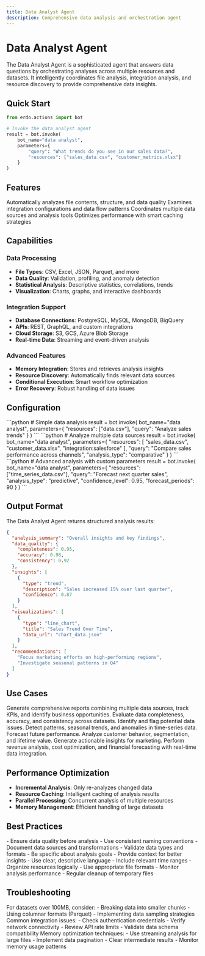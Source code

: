 ```yaml
---
title: Data Analyst Agent
description: Comprehensive data analysis and orchestration agent
---
```


# Data Analyst Agent

The Data Analyst Agent is a sophisticated agent that answers data questions by orchestrating analyses across multiple resources and datasets. It intelligently coordinates file analysis, integration analysis, and resource discovery to provide comprehensive data insights.

## Quick Start

```python
from erdo.actions import bot

# Invoke the data analyst agent
result = bot.invoke(
    bot_name="data analyst",
    parameters={
        "query": "What trends do you see in our sales data?",
        "resources": ["sales_data.csv", "customer_metrics.xlsx"]
    }
)
```

## Features

<CardGroup cols={2}>
  <Card title="File Analysis" icon="file-chart-column">
    Automatically analyzes file contents, structure, and data quality
  </Card>
  <Card title="Integration Analysis" icon="plug">
    Examines integration configurations and data flow patterns
  </Card>
  <Card title="Resource Orchestration" icon="sitemap">
    Coordinates multiple data sources and analysis tools
  </Card>
  <Card title="Intelligent Caching" icon="memory">
    Optimizes performance with smart caching strategies
  </Card>
</CardGroup>

## Capabilities

### Data Processing

- **File Types**: CSV, Excel, JSON, Parquet, and more
- **Data Quality**: Validation, profiling, and anomaly detection
- **Statistical Analysis**: Descriptive statistics, correlations, trends
- **Visualization**: Charts, graphs, and interactive dashboards

### Integration Support

- **Database Connections**: PostgreSQL, MySQL, MongoDB, BigQuery
- **APIs**: REST, GraphQL, and custom integrations
- **Cloud Storage**: S3, GCS, Azure Blob Storage
- **Real-time Data**: Streaming and event-driven analysis

### Advanced Features

- **Memory Integration**: Stores and retrieves analysis insights
- **Resource Discovery**: Automatically finds relevant data sources
- **Conditional Execution**: Smart workflow optimization
- **Error Recovery**: Robust handling of data issues

## Configuration

<Tabs>
  <Tab title="Basic Configuration">
    ```python
    # Simple data analysis
    result = bot.invoke(
        bot_name="data analyst",
        parameters={
            "resources": ["data.csv"],
            "query": "Analyze sales trends"
        }
    )
    ```
  </Tab>
  <Tab title="Multi-Resource Analysis">
    ```python
    # Analyze multiple data sources
    result = bot.invoke(
        bot_name="data analyst",
        parameters={
            "resources": [
                "sales_data.csv",
                "customer_data.xlsx",
                "integration:salesforce"
            ],
            "query": "Compare sales performance across channels",
            "analysis_type": "comparative"
        }
    )
    ```
  </Tab>
  <Tab title="Advanced Options">
    ```python
    # Advanced analysis with custom parameters
    result = bot.invoke(
        bot_name="data analyst",
        parameters={
            "resources": ["time_series_data.csv"],
            "query": "Forecast next quarter sales",
            "analysis_type": "predictive",
            "confidence_level": 0.95,
            "forecast_periods": 90
        }
    )
    ```
  </Tab>
</Tabs>

## Output Format

The Data Analyst Agent returns structured analysis results:

```json
{
  "analysis_summary": "Overall insights and key findings",
  "data_quality": {
    "completeness": 0.95,
    "accuracy": 0.98,
    "consistency": 0.92
  },
  "insights": [
    {
      "type": "trend",
      "description": "Sales increased 15% over last quarter",
      "confidence": 0.87
    }
  ],
  "visualizations": [
    {
      "type": "line_chart",
      "title": "Sales Trend Over Time",
      "data_url": "chart_data.json"
    }
  ],
  "recommendations": [
    "Focus marketing efforts on high-performing regions",
    "Investigate seasonal patterns in Q4"
  ]
}
```

## Use Cases

<AccordionGroup>
  <Accordion title="Business Intelligence">
    Generate comprehensive reports combining multiple data sources, track KPIs,
    and identify business opportunities.
  </Accordion>
  <Accordion title="Data Quality Assessment">
    Evaluate data completeness, accuracy, and consistency across datasets.
    Identify and flag potential data issues.
  </Accordion>
  <Accordion title="Trend Analysis">
    Detect patterns, seasonal trends, and anomalies in time-series data.
    Forecast future performance.
  </Accordion>
  <Accordion title="Customer Analytics">
    Analyze customer behavior, segmentation, and lifetime value. Generate
    actionable insights for marketing.
  </Accordion>
  <Accordion title="Financial Analysis">
    Perform revenue analysis, cost optimization, and financial forecasting with
    real-time data integration.
  </Accordion>
</AccordionGroup>

## Performance Optimization

- **Incremental Analysis**: Only re-analyzes changed data
- **Resource Caching**: Intelligent caching of analysis results
- **Parallel Processing**: Concurrent analysis of multiple resources
- **Memory Management**: Efficient handling of large datasets

## Best Practices

<Tabs>
  <Tab title="Data Preparation">
    - Ensure data quality before analysis - Use consistent naming conventions -
    Document data sources and transformations - Validate data types and formats
  </Tab>
  <Tab title="Query Formulation">
    - Be specific about analysis goals - Provide context for better insights -
    Use clear, descriptive language - Include relevant time ranges
  </Tab>
  <Tab title="Resource Management">
    - Organize resources logically - Use appropriate file formats - Monitor
    analysis performance - Regular cleanup of temporary files
  </Tab>
</Tabs>

## Troubleshooting

<AccordionGroup>
  <Accordion title="Large Dataset Issues">
    For datasets over 100MB, consider: - Breaking data into smaller chunks -
    Using columnar formats (Parquet) - Implementing data sampling strategies
  </Accordion>
  <Accordion title="Integration Failures">
    Common integration issues: - Check authentication credentials - Verify
    network connectivity - Review API rate limits - Validate data schema
    compatibility
  </Accordion>
  <Accordion title="Memory Issues">
    Memory optimization techniques: - Use streaming analysis for large files -
    Implement data pagination - Clear intermediate results - Monitor memory
    usage patterns
  </Accordion>
</AccordionGroup>
